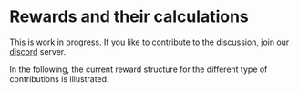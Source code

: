 # Rewards and their calculations

This is work in progress. If you like to contribute to the discussion, join our [discord](www.discord.gg/wihi) server.

In the following, the current reward structure for the different type of contributions is illustrated.

